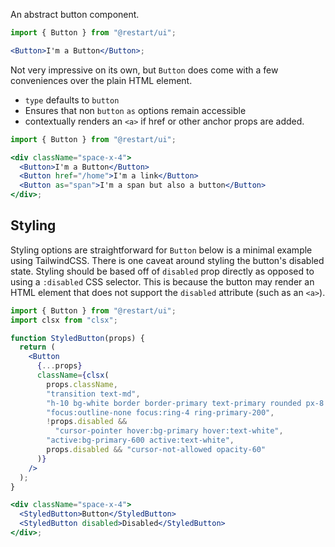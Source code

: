 An abstract button component.

```jsx live className=button-example
import { Button } from "@restart/ui";

<Button>I'm a Button</Button>;
```

Not very impressive on its own, but `Button` does come with a few conveniences
over the plain HTML element.

- `type` defaults to `button`
- Ensures that non `button` `as` options remain accessible
- contextually renders an `<a>` if href or other anchor props are added.

```jsx live className=button-example
import { Button } from "@restart/ui";

<div className="space-x-4">
  <Button>I'm a Button</Button>
  <Button href="/home">I'm a link</Button>
  <Button as="span">I'm a span but also a button</Button>
</div>;
```

## Styling

Styling options are straightforward for `Button` below is a minimal example using TailwindCSS.
There is one caveat around styling the button's disabled state. Styling should be based off
of `disabled` prop directly as opposed to using a `:disabled` CSS selector.
This is because the button may render an HTML element that does not support
the `disabled` attribute (such as an `<a>`).

```jsx live
import { Button } from "@restart/ui";
import clsx from "clsx";

function StyledButton(props) {
  return (
    <Button
      {...props}
      className={clsx(
        props.className,
        "transition text-md",
        "h-10 bg-white border border-primary text-primary rounded px-8 mt-4 appearance-none text-center whitespace-no-wrap",
        "focus:outline-none focus:ring-4 ring-primary-200",
        !props.disabled &&
          "cursor-pointer hover:bg-primary hover:text-white",
        "active:bg-primary-600 active:text-white",
        props.disabled && "cursor-not-allowed opacity-60"
      )}
    />
  );
}

<div className="space-x-4">
  <StyledButton>Button</StyledButton>
  <StyledButton disabled>Disabled</StyledButton>
</div>;
```
